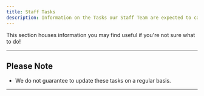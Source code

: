 ```yaml
---
title: Staff Tasks
description: Information on the Tasks our Staff Team are expected to carry out based on Position.
---
```


This section houses information you may find useful if you're not sure what to do!

---

## Please Note
* We do not guarantee to update these tasks on a regular basis.


---
